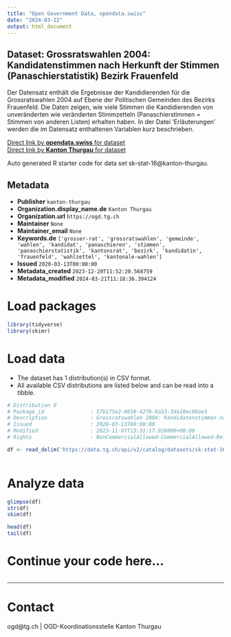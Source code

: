 ```yaml
---
title: "Open Government Data, opendata.swiss"
date: "2024-03-22"
output: html_document
---
```


## Dataset: Grossratswahlen 2004: Kandidatenstimmen nach Herkunft der Stimmen (Panaschierstatistik) Bezirk Frauenfeld

Der Datensatz enthält die Ergebnisse der Kandidierenden für die Grossratswahlen 2004 auf Ebene der Politischen Gemeinden des Bezirks Frauenfeld. Die Daten zeigen, wie viele Stimmen die Kandidierenden von unveränderten wie veränderten Stimmzetteln (Panaschierstimmen = Stimmen von anderen Listen) erhalten haben. In der Datei 'Erläuterungen' werden die im Datensatz enthaltenen Variablen kurz beschrieben. 

[Direct link by **opendata.swiss** for dataset](https://opendata.swiss/de/dataset/grossratswahlen-2004-kandidatenstimmen-nach-herkunft-der-stimmen-panaschierstatistik-bezirk-fra)<br>
[Direct link by **Kanton Thurgau** for dataset](https://data.tg.ch/explore/dataset/sk-stat-16/)

Auto generated R starter code for data set sk-stat-16@kanton-thurgau.

## Metadata

- **Publisher** `kanton-thurgau`
- **Organization.display_name.de** `Kanton Thurgau`
- **Organization.url** `https://ogd.tg.ch`
- **Maintainer** `None`
- **Maintainer_email** `None`
- **Keywords.de** `['grosser-rat', 'grossratswahlen', 'gemeinde', 'wahlen', 'kandidat', 'panaschieren', 'stimmen', 'panaschierstatistik', 'kantonsrat', 'bezirk', 'kandidatin', 'frauenfeld', 'wahlzettel', 'kantonale-wahlen']`
- **Issued** `2020-03-13T00:00:00`
- **Metadata_created** `2023-12-20T11:52:20.568759`
- **Metadata_modified** `2024-03-21T11:18:36.394124`


# Load packages

```r

library(tidyverse)
library(skimr)

```

# Load data

-   The dataset has 1 distribution(s) in CSV format.
-   All available CSV distributions are listed below and can be read into a tibble.

```r

# Distribution 0
# Package_id               : 57b175e2-0658-42fb-8a53-3da10ec00ae3
# Description              : Grossratswahlen 2004: Kandidatenstimmen nach Herkunft der Stimmen (Panaschierstatistik) Bezirk Frauenfeld (csv)
# Issued                   : 2020-03-13T00:00:00
# Modified                 : 2023-11-07T13:31:17.928000+00:00
# Rights                   : NonCommercialAllowed-CommercialAllowed-ReferenceRequired

df <- read_delim('https://data.tg.ch/api/v2/catalog/datasets/sk-stat-16/exports/csv')



```

# Analyze data

```r

glimpse(df)
str(df)
skim(df)

head(df)
tail(df)

```

# Continue your code here...

```r

```

------------------------------------------------------------------------

# Contact

ogd@tg.ch | OGD-Koordinationsstelle Kanton Thurgau

